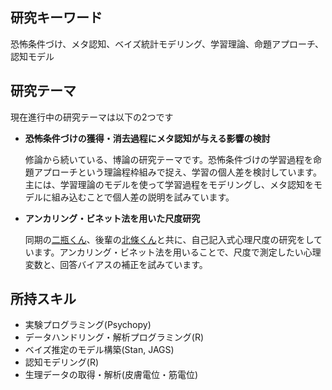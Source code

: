 <br />
<br />

## 研究キーワード

恐怖条件づけ、メタ認知、ベイズ統計モデリング、学習理論、命題アプローチ、認知モデル

## 研究テーマ

現在進行中の研究テーマは以下の2つです

- **恐怖条件づけの獲得・消去過程にメタ認知が与える影響の検討**

    修論から続いている、博論の研究テーマです。恐怖条件づけの学習過程を命題アプローチという理論程枠組みで捉え、学習の個人差を検討しています。主には、学習理論のモデルを使って学習過程をモデリングし、メタ認知をモデルに組み込むことで個人差の説明を試みています。

- **アンカリング・ビネット法を用いた尺度研究**

    同期の[二瓶くん](http://researchmap.jp/m-nihei/)、後輩の[北條くん](https://dastatis.github.io/index.html)と共に、自己記入式心理尺度の研究をしています。アンカリング・ビネット法を用いることで、尺度で測定したい心理変数と、回答バイアスの補正を試みています。

## 所持スキル

- 実験プログラミング(Psychopy)
- データハンドリング・解析プログラミング(R)
- ベイズ推定のモデル構築(Stan, JAGS)
- 認知モデリング(R)
- 生理データの取得・解析(皮膚電位・筋電位)